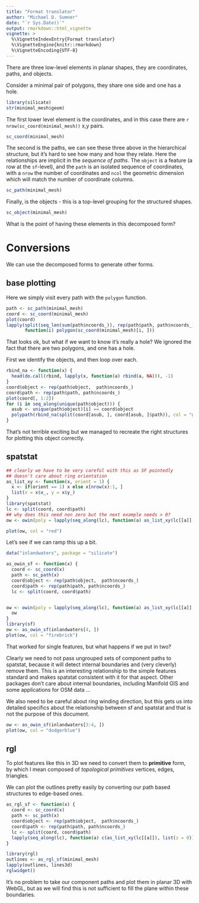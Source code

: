 ```yaml
---
title: "Format translator"
author: "Michael D. Sumner"
date: "`r Sys.Date()`"
output: rmarkdown::html_vignette
vignette: >
  %\VignetteIndexEntry{Format translator}
  %\VignetteEngine{knitr::rmarkdown}
  %\VignetteEncoding{UTF-8}
---
```


There are three low-level elements in planar shapes, they are coordinates, paths, and
objects. 

Consider a minimal pair of polygons, they share one side and one has a hole. 

```r
library(silicate)
str(minimal_mesh$geom)
```

The first lower level element is the coordinates, and in this case there are `r nrow(sc_coord(minimal_mesh))` x,y pairs. 

```r
sc_coord(minimal_mesh)
```

The second is the paths, we can see these three above in the hierarchical structure, 
but it's hard to see how many and how they relate. Here the relationships are
implicit in the *sequence of paths*. The `object` is a feature (a row at the `sf`-level), 
and the `path` is an isolated sequence of coordinates, with a `nrow` the number of
coordinates and `ncol` the geometric dimension which will match the number of coordinate columns. 

```r
sc_path(minimal_mesh)
```

Finally, is the objects - this is a top-level grouping for the structured shapes. 

```r
sc_object(minimal_mesh)
```

What is the point of having these elements in this decomposed form? 

# Conversions

We can use the decomposed forms to generate other forms. 


## base plotting

Here we simply visit every
path with the `polygon` function. 

```r

path <- sc_path(minimal_mesh)
coord <- sc_coord(minimal_mesh)
plot(coord)
lapply(split(seq_len(sum(path$ncoords_)), rep(path$path, path$ncoords_)), 
       function(i) polygon(sc_coord(minimal_mesh)[i, ]))

```

That looks ok, but what if we want to know it's really a hole? We ignored the fact that there are two polygons, and one has a hole. 

First we identify the objects, and then loop over each. 

```r
rbind_na <- function(x) {
  head(do.call(rbind, lapply(x, function(a) rbind(a, NA))), -1)
}
coord$object <- rep(path$object,  path$ncoords_)
coord$path <- rep(path$path, path$ncoords_)
plot(coord[, 1:2])
for (i in seq_along(unique(path$object))) {
  asub <- unique(path$object)[i] == coord$object
  polypath(rbind_na(split(coord[asub, ], coord[asub, ]$path)), col = "grey")
}
```

That's not terrible exciting but we managed to recreate the right structures for plotting this object correctly. 

## spatstat

```r
## clearly we have to be very careful with this as SF pointedly
## doesn't care about ring orientation
as_list_xy <- function(x, orient = 1) {
  x <- if(orient == 1) x else x[nrow(x):1, ]
  list(x = x$x_, y = x$y_)
}
library(spatstat)
lc <- split(coord, coord$path)
## why does this need non zero but the next example needs > 0?
ow <- owin(poly = lapply(seq_along(lc), function(a) as_list_xy(lc[[a]], orient = 0)))

plot(ow, col = "red")
```

Let's see if we can ramp this up a bit. 

```r
data("inlandwaters", package = "silicate")

as_owin_sf <- function(x) {
  coord <- sc_coord(x)
  path <- sc_path(x)
  coord$object <- rep(path$object,  path$ncoords_)
  coord$path <- rep(path$path, path$ncoords_)
  lc <- split(coord, coord$path)


ow <- owin(poly = lapply(seq_along(lc), function(a) as_list_xy(lc[[a]], orient = a > 1)))
  ow
}
library(sf)
ow <- as_owin_sf(inlandwaters[4, ])
plot(ow, col = "firebrick")
```

That worked for single features, but what happens if we put in two? 

Clearly we need to not pass ungrouped sets of component paths to spatstat, because it will
detect internal boundaries and (very cleverly) remove them. This is an interesting relationship to the simple features standard and makes spatstat consistent with it for that aspect. Other packages don't care about internal boundaries, including Manifold GIS and some applications for OSM data ...

We also need to be careful about ring winding direction, but this gets us into detailed specifics about
the relationship between sf and spatstat and that is not the purpose of this document. 


```r
ow <- as_owin_sf(inlandwaters[3:4, ])
plot(ow, col = "dodgerblue")
```

## rgl

To plot features like this in 3D we need to convert them to **primitive** form, by which I mean composed of *topological primitives* vertices, edges, triangles. 

We can plot the outlines pretty easily by converting our path based structures to edge-based ones. 

```r
as_rgl_sf <- function(x) {
  coord <- sc_coord(x)
  path <- sc_path(x)
  coord$object <- rep(path$object,  path$ncoords_)
  coord$path <- rep(path$path, path$ncoords_)
  lc <- split(coord, coord$path)
  lapply(seq_along(lc), function(a) c(as_list_xy(lc[[a]]), list(z = 0)))
}

library(rgl)
outlines <- as_rgl_sf(minimal_mesh)
lapply(outlines, lines3d)
rglwidget()
```

It's no problem to take our component paths and plot them in planar 3D with WebGL, but as we will find this is not sufficient to fill the plane within these boundaries. 